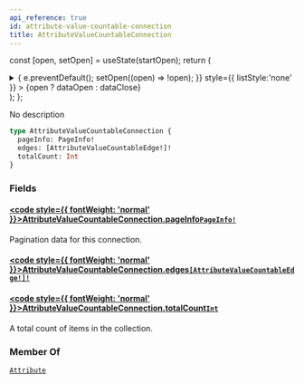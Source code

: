 ```yaml
---
api_reference: true
id: attribute-value-countable-connection
title: AttributeValueCountableConnection
---
```






const [open, setOpen] = useState(startOpen);
return (
<details {...(open ? { open: true } : {})} className="details" style={{ border:'none', boxShadow:'none', background:'var(--ifm-background-color)' }}>
<summary
onClick={(e) => {
e.preventDefault();
setOpen((open) => !open);
}}
style={{ listStyle:'none' }} >
{open ? dataOpen : dataClose}
</summary>
{open && children}
</details>
);
};

No description

```graphql
type AttributeValueCountableConnection {
  pageInfo: PageInfo!
  edges: [AttributeValueCountableEdge!]!
  totalCount: Int
}
```

### Fields

#### [<code style={{ fontWeight: 'normal' }}>AttributeValueCountableConnection.<b>pageInfo</b></code>](#)<Bullet />[`PageInfo!`](../../../api-reference/miscellaneous/objects/page-info.mdx) <Badge class="badge badge--secondary" text="non-null"/> <Badge class="badge badge--secondary" text="object"/> <Badge class="badge badge--secondary" text="miscellaneous"/>

Pagination data for this connection.

#### [<code style={{ fontWeight: 'normal' }}>AttributeValueCountableConnection.<b>edges</b></code>](#)<Bullet />[`[AttributeValueCountableEdge!]!`](../../../api-reference/attributes/objects/attribute-value-countable-edge.mdx) <Badge class="badge badge--secondary" text="non-null"/> <Badge class="badge badge--secondary" text="object"/> <Badge class="badge badge--secondary" text="attributes"/>

#### [<code style={{ fontWeight: 'normal' }}>AttributeValueCountableConnection.<b>totalCount</b></code>](#)<Bullet />[`Int`](../../../api-reference/miscellaneous/scalars/int.mdx) <Badge class="badge badge--secondary" text="scalar"/> <Badge class="badge badge--secondary" text="miscellaneous"/>

A total count of items in the collection.

### Member Of

[`Attribute`](../../../api-reference/attributes/objects/attribute.mdx) <Badge class="badge badge--secondary" text="object"/>
